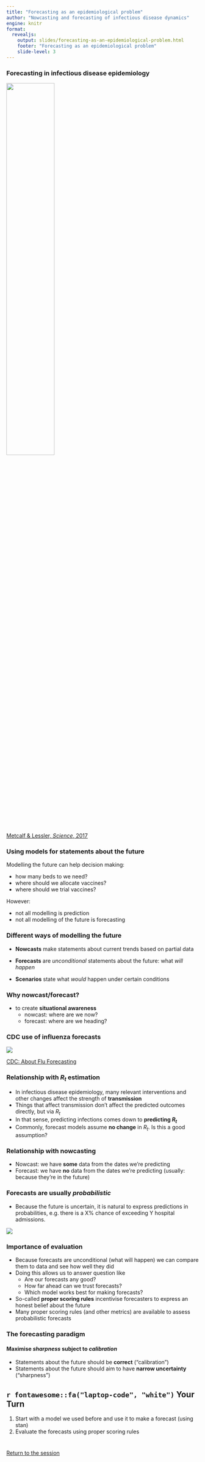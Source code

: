 ```yaml
---
title: "Forecasting as an epidemiological problem"
author: "Nowcasting and forecasting of infectious disease dynamics"
engine: knitr
format:
  revealjs:
    output: slides/forecasting-as-an-epidemiological-problem.html
    footer: "Forecasting as an epidemiological problem"
    slide-level: 3
---
```


### Forecasting in infectious disease epidemiology

![](figures/metcalf_lessler_fraught.png){width=50%}

[Metcalf & Lessler, *Science*, 2017](https://doi.org/10.1126/science.aam8335)

### Using models for statements about the future {.smaller}

Modelling the future can help decision making:

- how many beds to we need?
- where should we allocate vaccines?
- where should we trial vaccines?

However:

- not all modelling is prediction
- not all modelling of the future is forecasting

### Different ways of modelling the future {.smaller}

- **Nowcasts** make statements about current trends based on partial data

- **Forecasts** are *unconditional* statements about the future: what *will happen*

- **Scenarios** state what *would* happen under certain conditions

### Why nowcast/forecast? {.smaller}

- to create **situational awareness**
  - nowcast: where are we now?
  - forecast: where are we heading?

### CDC use of influenza forecasts

![](figures/cdc_flu_forecast_use.png)

[CDC: About Flu Forecasting](https://www.cdc.gov/flu/weekly/flusight/how-flu-forecasting.htm)

### Relationship with $R_t$ estimation {.smaller}

- In infectious disease epidemiology, many relevant interventions and other changes affect the strength of **transmission**
- Things that affect transmission don't affect the predicted outcomes directly, but via $R_t$
- In that sense, predicting infections comes down to **predicting $R_t$**
- Commonly, forecast models assume **no change** in $R_t$. Is this a good assumption?

### Relationship with nowcasting {.smaller}

- Nowcast: we have **some** data from the dates we're predicting
- Forecast: we have **no** data from the dates we're predicting (usually: because they're in the future)

### Forecasts are usually *probabilistic* {.smaller}

- Because the future is uncertain, it is natural to express predictions in probabilities, e.g. there is a X% chance of exceeding Y hospital admissions.

![](figures/weather_forecast.png)

### Importance of evaluation {.smaller}

- Because forecasts are unconditional (what will happen) we can compare them to data and see how well they did
- Doing this allows us to answer question like
  - Are our forecasts any good?
  - How far ahead can we trust forecasts?
  - Which model works best for making forecasts?
- So-called **proper scoring rules** incentivise forecasters to express an honest belief about the future
- Many proper scoring rules (and other metrics) are available to assess probabilistic forecasts

### The forecasting paradigm {.smaller}

#### Maximise *sharpness* subject to *calibration*

- Statements about the future should be **correct** ("calibration")
- Statements about the future should aim to have **narrow uncertainty** ("sharpness")

## `r fontawesome::fa("laptop-code", "white")` Your Turn {background-color="#447099" transition="fade-in"}

1. Start with a model we used before and use it to make a forecast (using stan)
2. Evaluate the forecasts using proper scoring rules

#

[Return to the session](../forecasting-concepts)
